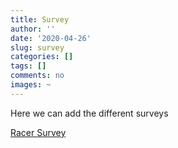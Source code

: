 ```yaml
---
title: Survey
author: ''
date: '2020-04-26'
slug: survey
categories: []
tags: []
comments: no
images: ~
---
```


Here we can add the different surveys

[Racer Survey](/pdf/Racer.pdf)


